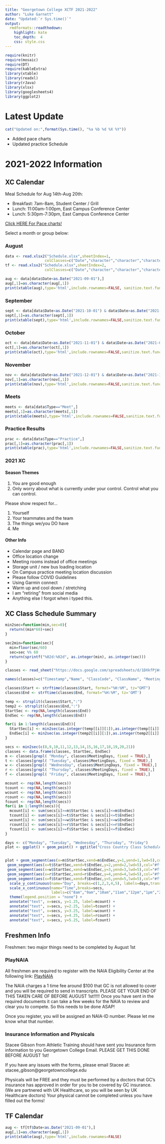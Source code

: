 ```yaml
---
title: "Georgetown College XCTF 2021-2022"
author: "Luke Garnett"
date: "Updated:`r Sys.time()`"
output:
  rmdformats::readthedown:
    highlight: kate
    toc_depth:  4
    css: style.css
---
```



```r
require(knitr)
require(mosaic)
require(DT)
require(kableExtra)
library(xtable)
library(readxl)
library(rJava)
library(xlsx)
library(googlesheets4)
library(ggplot2)
```

# Latest Update


```r
cat("Updated on:",format(Sys.time(), "%a %b %d %X %Y"))
```

- Added pace charts
- Updated practice Schedule

# 2021-2022 Information {.tabset}

## XC Calendar {.tabset}

Meal Schedule for Aug 14th-Aug 20th:

- Breakfast: 7am-8am, Student Center / Grill
- Lunch: 11:00am-1:00pm, East Campus Conference Center
- Lunch: 5:30pm-7:30pm, East Campus Conference Center


<a href="Paces.html" title="Go To Page">Click HERE For Pace charts!</a>

Select a month or group below:

### August


```r

data <- read.xlsx2("Schedule.xlsx",sheetIndex=1,
                  colClasses=c("Date","character","character","character"))
tf <- read.xlsx2("Schedule.xlsx",sheetIndex=2,
                  colClasses=c("Date","character","character","character"))

aug <- data[data$Date<as.Date("2021-09-01"),]
aug[,1]=as.character(aug[,1])
print(xtable(aug),type='html',include.rownames=FALSE, sanitize.text.function = function(x){x})
```

### September

```r

sept <- data[data$Date<as.Date("2021-10-01") & data$Date>as.Date("2021-08-31"),]
sept[,1]=as.character(sept[,1])
print(xtable(sept),type='html',include.rownames=FALSE,sanitize.text.function = function(x){x})
```

### October

```r

oct <- data[data$Date<as.Date("2021-11-01") & data$Date>as.Date("2021-09-30"),]
oct[,1]=as.character(oct[,1])
print(xtable(oct),type='html',include.rownames=FALSE,sanitize.text.function = function(x){x})
```

### November

```r

nov <- data[data$Date<as.Date("2021-12-01") & data$Date>as.Date("2021-10-31"),]
nov[,1]=as.character(nov[,1])
print(xtable(nov),type='html',include.rownames=FALSE,sanitize.text.function = function(x){x})
```

### Meets

```r

meets <- data[data$Type=="Meet",]
meets[,1]=as.character(meets[,1])
print(xtable(meets),type='html',include.rownames=FALSE,sanitize.text.function = function(x){x})
```

### Practice Results

```r

prac <- data[data$Type=="Practice",]
prac[,1]=as.character(prac[,1])
print(xtable(prac),type='html',include.rownames=FALSE,sanitize.text.function = function(x){x})
```

### 2021 XC


#### Season Themes

1. You are good enough
2. Only worry about what is currently under your control. Control what you can control.

Please show respect for...

1. Yourself
2. Your teammates and the team
3. The things we/you DO have
4. Me

#### Other Info

- Calendar page and BAND
- Office location change
- Meeting rooms instead of office meetings
- Storage unit / new bus loading location
- On Campus practice meeting location discussion
- Please follow COVID Guidelines
- Using Garmin connect
- Warm up and cool down / stretching
- I am "retiring" from social media
- Anything else I forgot when i typed this.


## XC Class Schedule Summary

```r
min2sec=function(min,sec=0){
  return((min*60)+sec)
}

sec2min=function(sec){
  min=floor(sec/60)
  sec=sec %% 60
  return(sprintf("%02d:%02d", as.integer(min), as.integer(sec)))
}

classes <- read_sheet("https://docs.google.com/spreadsheets/d/1DXkfPjWrzR2B6EJhWrfwwTLuP4Jd_nQkOExpdl7aXV4/edit?resourcekey#gid=392298842")

names(classes)=c("Timestamp","Name", "ClassCode", "ClassName", "MeetingDays", "Start", "End")

classes$Start <- strftime(classes$Start, format="%H:%M", tz="GMT")
classes$End <- strftime(classes$End, format="%H:%M", tz='GMT')

temp <- strsplit(classes$Start,":")
temp2 <- strsplit(classes$End,":")
StartSec <- rep(NA,length(classes$End))
EndSec <- rep(NA,length(classes$End))

for(i in 1:length(classes$End)){
  StartSec[i] <- min2sec(as.integer(temp[[i]][1]),as.integer(temp[[i]][2]))
  EndSec[i] <- min2sec(as.integer(temp2[[i]][1]),as.integer(temp2[[i]][2]))
}

secs <- min2sec(c(8,9,10,11,12,13,14,15,16,17,18,19,20,21))
classes <- data.frame(classes, StartSec, EndSec)
m <- classes[grepl( "Monday", classes$MeetingDays, fixed = TRUE),]
t <- classes[grepl( "Tuesday", classes$MeetingDays, fixed = TRUE),]
w <- classes[grepl( "Wednesday", classes$MeetingDays, fixed = TRUE),]
r <- classes[grepl( "Thursday", classes$MeetingDays, fixed = TRUE),]
f <- classes[grepl( "Friday", classes$MeetingDays, fixed = TRUE),]

mcount <- rep(NA,length(secs))
tcount <- rep(NA,length(secs))
wcount <- rep(NA,length(secs))
rcount <- rep(NA,length(secs))
fcount <- rep(NA,length(secs))
for(i in 1:length(secs)){
  mcount[i] <- sum(secs[i]>=m$StartSec & secs[i]<=m$EndSec)
  tcount[i] <- sum(secs[i]>=t$StartSec & secs[i]<=t$EndSec)
  wcount[i] <- sum(secs[i]>=w$StartSec & secs[i]<=w$EndSec)
  rcount[i] <- sum(secs[i]>=r$StartSec & secs[i]<=r$EndSec)
  fcount[i] <- sum(secs[i]>=f$StartSec & secs[i]<=f$EndSec)
}

days <- c("Monday", "Tuesday", "Wednesday", "Thursday", "Friday")
plot <- ggplot() + geom_point() + ggtitle("Cross Country Class Schedule Summary") + theme(plot.title = element_text(hjust = 0.5)) 


plot + geom_segment(aes(x=m$StartSec,xend=m$EndSec,y=1,yend=1,lwd=5),col="#ff6600") +
 geom_segment(aes(x=t$StartSec,xend=t$EndSec,y=2,yend=2,lwd=5),col="#ff6600") +
 geom_segment(aes(x=w$StartSec,xend=w$EndSec,y=3,yend=3,lwd=5),col="#ff6600") +
 geom_segment(aes(x=r$StartSec,xend=r$EndSec,y=4,yend=4,lwd=5),col="#ff6600") +
 geom_segment(aes(x=f$StartSec,xend=f$EndSec,y=5,yend=5,lwd=5),col="#ff6600") +
  scale_y_continuous(name="Day", breaks=c(1,2,3,4,5), labels=days,trans = "reverse") +
  scale_x_continuous(name="Time",breaks=secs,
                     labels=c("8am","9am","10am","11am","12pm","1pm","2pm","3pm","4pm","5pm","6pm","7pm","8pm","9pm")) +
  theme(legend.position = "none") +
  annotate("text", x=secs, y=1.25, label=mcount) +
  annotate("text", x=secs, y=2.25, label=tcount) +
  annotate("text", x=secs, y=3.25, label=wcount) +
  annotate("text", x=secs, y=4.25, label=rcount) +
  annotate("text", x=secs, y=5.25, label=fcount) 

```


## Freshmen Info

Freshmen: two major things need to be completed by August 1st

### PlayNAIA

All freshmen are required to register with the NAIA Eligibility Center at the following link: <a href="https://play.mynaia.org/">PlayNAIA</a>

The NAIA charges a 1 time fee around $100 that GC is not allowed to cover and you will be required to send in transcripts. PLEASE GET YOUR END OF THIS TAKEN CARE OF BEFORE AUGUST 1st!!!!! Once you have sent in the required documents it can take a few weeks for the NAIA to review and clear you to compete. So this needs to be done ASAP!

Once you register, you will be assigned an NAIA-ID number. Please let me know what that number.

### Insurance Information and Physicals

Stacee Gibson from Athletic Training should have sent you Insurance form information to you Georgetown College Email. PLEASE GET THIS DONE BEFORE AUGUST 1st!

If you have any issues with the forms, please email Stacee at: stacee_gibson@georgetowncollege.edu

Physicals will be FREE and they must be performed by a doctors that GC's insurance has approved in order for you to be covered by GC insurance. (We are partnered with UK Healthcare, so you will be seen by UK Healthcare doctors) Your physical cannot be completed unless you have filled out the forms!


## TF Calendar


```r

aug <- tf[tf$Date<as.Date("2021-09-01"),]
aug[,1]=as.character(aug[,1])
print(xtable(aug),type='html',include.rownames=FALSE)
```









